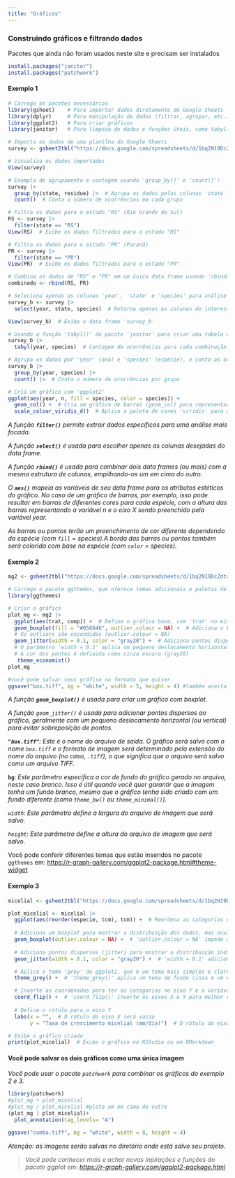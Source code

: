 ```yaml
---
title: "Gráficos"
---
```


### Construindo gráficos e filtrando dados

Pacotes que ainda não foram usados neste site e precisam ser instalados

```r
install.packages("janitor")
install.packages("patchwork")

```

#### Exemplo 1

```r
# Carrega os pacotes necessários
library(gsheet)    # Para importar dados diretamente do Google Sheets
library(dplyr)     # Para manipulação de dados (filtrar, agrupar, etc.)
library(ggplot2)   # Para criar gráficos
library(janitor)   # Para limpeza de dados e funções úteis, como tabyl()

# Importa os dados de uma planilha do Google Sheets
survey <- gsheet2tbl("https://docs.google.com/spreadsheets/d/1bq2N19DcZdtax2fQW9OHSGMR0X2__Z9T/edit?gid=1118819738#gid=1118819738")

# Visualiza os dados importados
View(survey)

# Exemplo de agrupamento e contagem usando 'group_by()' e 'count()':
survey |> 
  group_by(state, residue) |>  # Agrupa os dados pelas colunas 'state' (estado) e 'residue' (resíduo)
  count()  # Conta o número de ocorrências em cada grupo

# Filtra os dados para o estado "RS" (Rio Grande do Sul)
RS <- survey |> 
  filter(state == "RS")
View(RS)  # Exibe os dados filtrados para o estado "RS"

# Filtra os dados para o estado "PR" (Paraná)
PR <- survey |> 
  filter(state == "PR")
View(PR)  # Exibe os dados filtrados para o estado "PR"

# Combina os dados de "RS" e "PR" em um único data frame usando 'rbind()'
combinado <- rbind(RS, PR)

# Seleciona apenas as colunas 'year', 'state' e 'species' para análise
survey_b <- survey |>
  select(year, state, species)  # Retorna apenas as colunas de interesse

View(survey_b)  # Exibe o data frame 'survey_b'

# Usando a função 'tabyl()' do pacote 'janitor' para criar uma tabela cruzada 
survey_b |> 
  tabyl(year, species)  # Contagem de ocorrências para cada combinação de 'year' (ano) e 'species' (espécie)

# Agrupa os dados por 'year' (ano) e 'species' (espécie), e conta as ocorrências de cada grupo
survey_b |> 
  group_by(year, species) |>
  count() |>  # Conta o número de ocorrências por grupo

# Cria um gráfico com 'ggplot2'
ggplot(aes(year, n, fill = species, color = species)) + 
  geom_col() +  # Cria um gráfico de barras (geom_col) para representar a contagem
  scale_colour_viridis_d()  # Aplica a paleta de cores 'viridis' para as espécies

```

*A função **`filter()`** permite extrair dados específicos para uma análise mais focada.*

*A função **`select()`** é usada para escolher apenas as colunas desejadas do data frame.*

*A função **`rbind()`** é usada para combinar dois data frames (ou mais) com a mesma estrutura de colunas, empilhando-os um em cima do outro.*

*O **`aes()`** mapeia as variáveis de seu data frame para os atributos estéticos do gráfico. No caso de um gráfico de barras, por exemplo, isso pode resultar em barras de diferentes cores para cada espécie, com a altura das barras representando a variável n e o eixo X sendo preenchido pela variável year.*

*As barras ou pontos terão um preenchimento de cor diferente dependendo da espécie (com `fill` = species).A borda das barras ou pontos também será colorida com base na espécie (com `color` = species).*

#### Exemplo 2

```r
mg2 <- gsheet2tbl("https://docs.google.com/spreadsheets/d/1bq2N19DcZdtax2fQW9OHSGMR0X2__Z9T/edit?gid=983033137#gid=983033137")

# Carrega o pacote ggthemes, que oferece temas adicionais e paletas de cores para personalizar gráficos
library(ggthemes)

# Criar o gráfico
plot_mg <- mg2 |>
  ggplot(aes(trat, comp)) +  # Define o gráfico base, com 'trat' no eixo X e 'comp' no eixo Y
  geom_boxplot(fill = "#056646", outlier.colour = NA) +  # Adiciona o boxplot com a cor de preenchimento definida
  # Os outliers são escondidos (outlier.colour = NA)
  geom_jitter(width = 0.1, color = "gray20") +  # Adiciona pontos dispersos sobre o boxplot para mostrar a distribuição dos dados
  # O parâmetro 'width = 0.1' aplica um pequeno deslocamento horizontal para evitar sobreposição dos pontos
  # A cor dos pontos é definida como cinza escuro (gray20)
   theme_economist()
plot_mg

#você pode salvar seus gráfiso no formato que quiser. 
ggsave("box.tiff", bg = "white", width = 5, height = 4) #também aceita em PNG
```

*A função **`geom_boxplot()`** é usada para criar um gráfico com boxplot.*

*A função `geom_jitter()` é usada para adicionar pontos dispersos ao gráfico, geralmente com um pequeno deslocamento horizontal (ou vertical) para evitar sobreposição de pontos.*

***`"box.tiff"`**: Este é o nome do arquivo de saída. O gráfico será salvo com o nome `box.tiff` e o formato de imagem será determinado pela extensão do nome do arquivo (no caso, `.tiff`), o que significa que o arquivo será salvo como um arquivo TIFF.*

**`bg`**: *Este parâmetro especifica a cor de fundo do gráfico gerado no arquivo, neste caso branco. Isso é útil quando você quer garantir que a imagem tenha um fundo branco, mesmo que o gráfico tenha sido criado com um fundo diferente (como `theme_bw()` ou `theme_minimal()`).*

*`width`: Este parâmetro define a largura do arquivo de imagem que será salvo.*

*`height`: Este parâmetro define a altura do arquivo de imagem que será salvo.*

Você pode conferir diferentes temas que estão inseridos no pacote `ggthemes` em: <https://r-graph-gallery.com/ggplot2-package.html#theme-widget>

#### Exemplo 3

```r
micelial <- gsheet2tbl("https://docs.google.com/spreadsheets/d/1bq2N19DcZdtax2fQW9OHSGMR0X2__Z9T/edit?gid=959387827#gid=959387827")

plot_micelial <- micelial |> 
  ggplot(aes(reorder(especie, tcm), tcm)) +  # Reordena as categorias de 'especie' com base na variável 'tcm' (Taxa de Crescimento Micelial)
  
  # Adiciona um boxplot para mostrar a distribuição dos dados, mas oculta os outliers
  geom_boxplot(outlier.colour = NA) +  # 'outlier.colour = NA' impede que os outliers sejam mostrados
  
  # Adiciona pontos dispersos (jitter) para mostrar a distribuição individual dos dados
  geom_jitter(width = 0.1, color = "gray20") +  # 'width = 0.1' adiciona um pequeno deslocamento horizontal aos pontos

  # Aplica o tema 'grey' do ggplot2, que é um tema mais simples e claro
  theme_grey() +  # 'theme_grey()' aplica um tema de fundo cinza e um estilo básico

  # Inverte as coordenadas para ter as categorias no eixo Y e a variável 'tcm' no eixo X
  coord_flip() +  # 'coord_flip()' inverte os eixos X e Y para melhor visualização
  
  # Define o rótulo para o eixo Y
  labs(x = "",  # O rótulo do eixo X será vazio
       y = "Taxa de crescimento micelial (mm/dia)")  # O rótulo do eixo Y descreve o que a variável 'tcm' representa

# Exibe o gráfico criado
print(plot_micelial)  # Exibe o gráfico no RStudio ou em RMarkdown

```

#### Você pode salvar os dois gráficos como uma única imagem

*Você pode usar o pacote `patchwork` para combinar os gráficos do exemplo 2 e 3.*

```r
library(patchwork)
#plot_mg + plot_micelial
#plot_mg / plot_micelial #plota um em cima do outro
(plot_mg | plot_micelial)+
  plot_annotation(tag_levels= "A")

ggsave("combo.tiff", bg = "white", width = 8, height = 4)
```

*Atenção: as imagens serão salvas no diretório onde está salvo seu projeto.*

> *Você pode conhecer mais e achar novas inpirações e funções do pacote ggplot em: <https://r-graph-gallery.com/ggplot2-package.html>*
